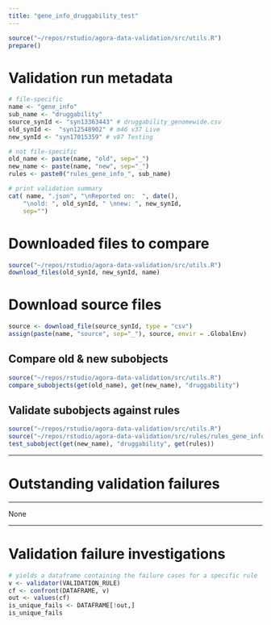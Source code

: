 ```yaml
---
title: "gene_info_druggability_test"
---
```


```r
source("~/repos/rstudio/agora-data-validation/src/utils.R")
prepare()
```

# Validation run metadata
```r
# file-specific
name <- "gene_info"
sub_name <- "druggability"
source_synId <- "syn13363443" # druggability_genomewide.csv
old_synId <-  "syn12548902" # m46 v37 Live
new_synId <- "syn17015359" # v87 Testing

# not file-specific
old_name <- paste(name, "old", sep="_")
new_name <- paste(name, "new", sep="_")
rules <- paste0("rules_gene_info_", sub_name)

# print validation summary
cat( name, ".json", "\nReported on:  ", date(),
    "\nold: ", old_synId, " \nnew: ", new_synId,
    sep="")
```

# Downloaded files to compare
```r
source("~/repos/rstudio/agora-data-validation/src/utils.R")
download_files(old_synId, new_synId, name)
```

# Download source files
```r
source <- download_file(source_synId, type = "csv") 
assign(paste(name, "source", sep="_"), source, envir = .GlobalEnv)
```

## Compare old & new subobjects

```r
source("~/repos/rstudio/agora-data-validation/src/utils.R")
compare_subobjects(get(old_name), get(new_name), "druggability")
```

## Validate subobjects against rules

```r
source("~/repos/rstudio/agora-data-validation/src/utils.R")
source("~/repos/rstudio/agora-data-validation/src/rules/rules_gene_info_druggability.R")
test_subobject(get(new_name), "druggability", get(rules))
```

***
# Outstanding validation failures
***
None

***
# Validation failure investigations
```r
# yields a dataframe containing the failure cases for a specific rule
v <- validator(VALIDATION_RULE)
cf <- confront(DATAFRAME, v)
out <- values(cf)
is_unique_fails <- DATAFRAME[!out,]
is_unique_fails
```
